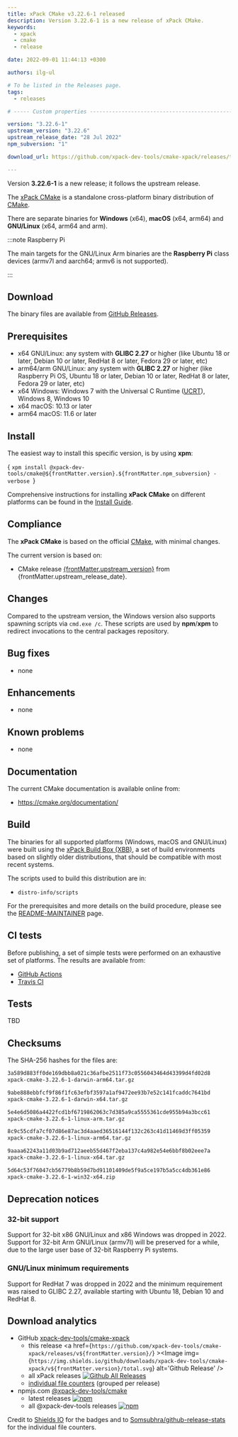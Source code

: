 ```yaml
---
title: xPack CMake v3.22.6-1 released
description: Version 3.22.6-1 is a new release of xPack CMake.
keywords:
  - xpack
  - cmake
  - release

date: 2022-09-01 11:44:13 +0300

authors: ilg-ul

# To be listed in the Releases page.
tags:
  - releases

# ----- Custom properties -----------------------------------------------------

version: "3.22.6-1"
upstream_version: "3.22.6"
upstream_release_date: "28 Jul 2022"
npm_subversion: "1"

download_url: https://github.com/xpack-dev-tools/cmake-xpack/releases/tag/v3.22.6-1/

---
```


<head><title>{frontMatter.title}</title></head>

Version **3.22.6-1** is a new release; it follows the upstream release.

<!-- truncate -->


The [xPack CMake](https://xpack-dev-tools.github.io/cmake-xpack/)
is a standalone cross-platform binary distribution of
[CMake](https://cmake.org).

There are separate binaries for **Windows** (x64),
**macOS** (x64, arm64)
and **GNU/Linux** (x64, arm64 and arm).

:::note Raspberry Pi

The main targets for the GNU/Linux Arm
binaries are the **Raspberry Pi** class devices (armv7l and aarch64;
armv6 is not supported).

:::

## Download

The binary files are available from <a href={frontMatter.download_url}>GitHub Releases</a>.

## Prerequisites

- x64 GNU/Linux: any system with **GLIBC 2.27** or higher
  (like Ubuntu 18 or later, Debian 10 or later, RedHat 8 or later,
  Fedora 29 or later, etc)
- arm64/arm GNU/Linux: any system with **GLIBC 2.27** or higher
  (like Raspberry Pi OS, Ubuntu 18 or later, Debian 10 or later, RedHat 8 or later,
  Fedora 29 or later, etc)
- x64 Windows: Windows 7 with the Universal C Runtime
  ([UCRT](https://support.microsoft.com/en-us/topic/update-for-universal-c-runtime-in-windows-c0514201-7fe6-95a3-b0a5-287930f3560c)),
  Windows 8, Windows 10
- x64 macOS: 10.13 or later
- arm64 macOS: 11.6 or later

## Install

The easiest way to install this specific version, is by using **xpm**:

<CodeBlock language="console"> {
`xpm install @xpack-dev-tools/cmake@${frontMatter.version}.${frontMatter.npm_subversion} -verbose
`} </CodeBlock>

Comprehensive instructions for installing **xPack CMake** on different platforms
can be found in the [Install Guide](/docs/install/).

## Compliance

The **xPack CMake** is based on the official
[CMake](https://cmake.org), with minimal changes.

The current version is based on:

- CMake release
[{frontMatter.upstream_version}](https://github.com/Kitware/CMake/releases/tag/v{frontMatter.upstream_version}/) from {frontMatter.upstream_release_date}.

## Changes

Compared to the upstream version, the Windows version also supports
spawning scripts via `cmd.exe /c`. These scripts are used by **npm**/**xpm**
to redirect invocations to the central packages repository.

## Bug fixes

- none

## Enhancements

- none

## Known problems

- none

## Documentation

The current CMake documentation is available online from:

- https://cmake.org/documentation/

## Build

The binaries for all supported platforms
(Windows, macOS and GNU/Linux) were built using the
[xPack Build Box (XBB)](https://xpack.github.io/xbb/), a set
of build environments based on slightly older distributions, that should be
compatible with most recent systems.

The scripts used to build this distribution are in:

- `distro-info/scripts`

For the prerequisites and more details on the build procedure, please see the
[README-MAINTAINER](https://github.com/xpack-dev-tools/cmake-xpack/blob/xpack/README-MAINTAINER.md) page.

## CI tests

Before publishing, a set of simple tests were performed on an exhaustive
set of platforms. The results are available from:

- [GitHub Actions](https://github.com/xpack-dev-tools/cmake-xpack/actions/)
- [Travis CI](https://app.travis-ci.com/github/xpack-dev-tools/cmake-xpack/builds/)

## Tests

TBD

## Checksums

The SHA-256 hashes for the files are:

```txt
3a589d883ff0de169dbb8a021c36afbe2511f73c0556043464d43399d4fd02d8
xpack-cmake-3.22.6-1-darwin-arm64.tar.gz

9abe888ebbfcf9f86f1fc63efbf3597a1af9472ee93b7e52c141fcaddc7641bd
xpack-cmake-3.22.6-1-darwin-x64.tar.gz

5e4e6d5086a4422fcd1bf6719862063c7d385a9ca5555361cde955b94a3bcc61
xpack-cmake-3.22.6-1-linux-arm.tar.gz

8c9c55cdfa7cf07d86e87ac3d4aaed36516144f132c263c41d11469d3ff05359
xpack-cmake-3.22.6-1-linux-arm64.tar.gz

9aaaa62243a11d03b9ad712aeeb55d467f2eba137c4a982e54e6bbf8b02eee7a
xpack-cmake-3.22.6-1-linux-x64.tar.gz

5d64c53f76047cb56779b8b59d7bd91101409de5f9a5ce197b5a5cc4db361e86
xpack-cmake-3.22.6-1-win32-x64.zip

```

## Deprecation notices

### 32-bit support

Support for 32-bit x86 GNU/Linux and x86 Windows was
dropped in 2022. Support for 32-bit Arm GNU/Linux (armv7l) will be preserved
for a while, due to the large user base of 32-bit Raspberry Pi systems.

### GNU/Linux minimum requirements

Support for RedHat 7 was dropped in 2022 and the
minimum requirement was raised to GLIBC 2.27, available starting
with Ubuntu 18, Debian 10 and RedHat 8.

## Download analytics

- GitHub [xpack-dev-tools/cmake-xpack](https://github.com/xpack-dev-tools/cmake-xpack/)
  - this release <a href={`https://github.com/xpack-dev-tools/cmake-xpack/releases/v${frontMatter.version}/`} ><Image img={`https://img.shields.io/github/downloads/xpack-dev-tools/cmake-xpack/v${frontMatter.version}/total.svg`} alt='Github Release' /></a>
  - all xPack releases [![Github All Releases](https://img.shields.io/github/downloads/xpack-dev-tools/cmake-xpack/total.svg)](https://github.com/xpack-dev-tools/cmake-xpack/releases/)
  - [individual file counters](https://somsubhra.github.io/github-release-stats/?username=xpack-dev-tools&repository=cmake-xpack) (grouped per release)
- npmjs.com [@xpack-dev-tools/cmake](https://www.npmjs.com/package/@xpack-dev-tools/cmake)
  - latest releases [![npm](https://img.shields.io/npm/dw/@xpack-dev-tools/cmake.svg)](https://www.npmjs.com/package/@xpack-dev-tools/cmake/)
  - all @xpack-dev-tools releases [![npm](https://img.shields.io/npm/dt/@xpack-dev-tools/cmake.svg)](https://www.npmjs.com/package/@xpack-dev-tools/cmake/)

Credit to [Shields IO](https://shields.io) for the badges and to
[Somsubhra/github-release-stats](https://github.com/Somsubhra/github-release-stats)
for the individual file counters.

